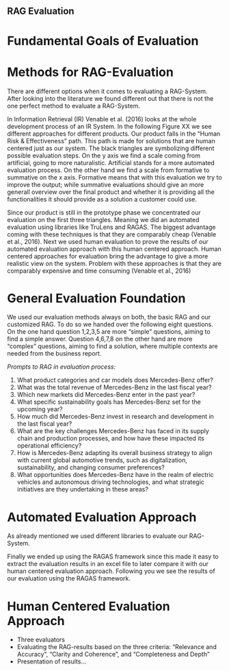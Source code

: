## RAG Evaluation {#rav-evaluation}

# Fundamental Goals of Evaluation


# Methods for RAG-Evaluation

There are different options when it comes to evaluating a RAG-System. After looking into the literature we found
different out that there is not the one perfect method to evaluate a RAG-System.

In Information Retrieval (IR) Venable
et al. (2016) looks at the whole development process of an IR System. In the following Figure XX we see different
approaches for different products. Our product falls in the "Human Risk & Effectiveness" path. This path is made for
solutions that are human centered just as our system. The black triangles are symbolizing different possible evaluation
steps. On the y axis we find a scale coming from artificial, going to more naturalistic. Artificial stands for a more
automated evaluation process. On the other hand we find a scale from formative to summative on the x axis. Formative
means that with this evaluation we try to improve the output; while summative evaluations should give an more generall
overview over the final product and whether it is providing all the functionalities it should provide as a solution
a customer could use.

Since our product is still in the prototype phase we concentrated our evaluation on the first three triangles. Meaning
we did an automated evaluation using libraries like TruLens and RAGAS. The biggest advantage coming with these
techniques is that they are comparably cheap (Venable et al., 2016). Next we used human evaluation to prove the results
of our automated evaluation approach with this human centered approach. Human centered approaches for evaluation bring
the advantage to give a more realistic view on the system. Problem with these approaches is that they are comparably
expensive and time consuming (Venable et al., 2016)

# General Evaluation Foundation

We used our evaluation methods always on both, the basic RAG and our customized RAG. To do so we handed over the
following eight questions. On the one hand question 1,2,3,5 are more "simple" questions, aiming to find a simple answer. Question
4,6,7,8 on the other hand are more "complex" questions, aiming to find a solution, where multiple contexts are needed
from the business report.

*Prompts to RAG in evaluation process:*

1. What product categories and car models does Mercedes-Benz offer?
2. What was the total revenue of Mercedes-Benz in the last fiscal year?
3. Which new markets did Mercedes-Benz enter in the past year?
4. What specific sustainability goals has Mercedes-Benz set for the upcoming year?
5. How much did Mercedes-Benz invest in research and development in the last fiscal year?
6. What are the key challenges Mercedes-Benz has faced in its supply chain and production processes, and how have these
impacted its operational efficiency?
7. How is Mercedes-Benz adapting its overall business strategy to align with current global automotive trends, such as
digitalization, sustainability, and changing consumer preferences?
8. What opportunities does Mercedes-Benz have in the realm of electric vehicles and autonomous driving technologies, and
what strategic initiatives are they undertaking in these areas?


# Automated Evaluation Approach

As already mentioned we used different libraries to evaluate our RAG-System.


Finally we ended up using the RAGAS framework since this made it easy to extract the evaluation results in an excel
file to later compare it with our human centered evaluation approach. Following you we see the results of our evaluation
using the RAGAS framework.


# Human Centered Evaluation Approach

- Three evaluators
- Evaluating the RAG-results based on the three criteria: "Relevance and Accuracy", "Clarity and Coherence", and "Completeness and Depth"
- Presentation of results...